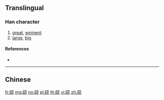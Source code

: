 {{character info/new}}
{{also|碩}}
==Translingual==

===Han character===
{{Han char|rn=112|rad=石|as=06|sn=11|four=|canj=MRMBO}}

# [[great]], [[eminent]]
# [[large]], [[big]]

====References====
* {{Han ref|kx=0830.131|hdz=42428.080|uh=7855|ud=30805}}

----

==Chinese==
{{zh-see|碩}}

[[fr:硕]]
[[mg:硕]]
[[no:硕]]
[[pl:硕]]
[[th:硕]]
[[vi:硕]]
[[zh:硕]]